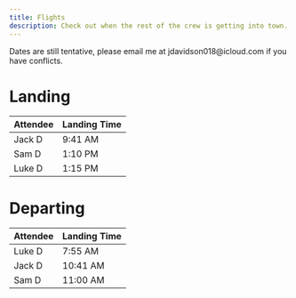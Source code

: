 ```yaml
---
title: Flights
description: Check out when the rest of the crew is getting into town.
---
```

<Callout type="info">
Dates are still tentative, please email me at jdavidson018@icloud.com if you have conflicts.
</Callout>

# Landing

| Attendee |  Landing Time |
| -------- | ------------- |
| Jack D   | 9:41 AM |
| Sam D    | 1:10 PM |
| Luke D   | 1:15 PM |

# Departing

| Attendee |  Landing Time |
| -------- | ------------- |
| Luke D   | 7:55 AM  |
| Jack D   | 10:41 AM |
| Sam D    | 11:00 AM |